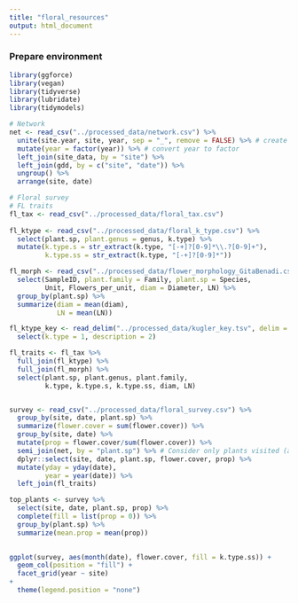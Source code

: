 ```yaml
---
title: "floral_resources"
output: html_document
---
```


### Prepare environment
```r
library(ggforce)
library(vegan)
library(tidyverse)
library(lubridate)
library(tidymodels)
```

```r
# Network
net <- read_csv("../processed_data/network.csv") %>%
  unite(site.year, site, year, sep = "_", remove = FALSE) %>% # create site.year field that can later be split back up
  mutate(year = factor(year)) %>% # convert year to factor
  left_join(site_data, by = "site") %>%
  left_join(gdd, by = c("site", "date")) %>%
  ungroup() %>%
  arrange(site, date)

# Floral survey
# FL traits
fl_tax <- read_csv("../processed_data/floral_tax.csv")
  
fl_ktype <- read_csv("../processed_data/floral_k_type.csv") %>%
  select(plant.sp, plant.genus = genus, k.type) %>%
  mutate(k.type.s = str_extract(k.type, "[-+]?[0-9]*\\.?[0-9]+"),
         k.type.ss = str_extract(k.type, "[-+]?[0-9]*"))

fl_morph <- read_csv("../processed_data/flower_morphology_GitaBenadi.csv") %>%
  select(SampleID, plant.family = Family, plant.sp = Species, 
         Unit, Flowers_per_unit, diam = Diameter, LN) %>%
  group_by(plant.sp) %>%
  summarize(diam = mean(diam),
            LN = mean(LN))

fl_ktype_key <- read_delim("../processed_data/kugler_key.tsv", delim = "\t", col_names = FALSE) %>%
  select(k.type = 1, description = 2)

fl_traits <- fl_tax %>%
  full_join(fl_ktype) %>%
  full_join(fl_morph) %>%
  select(plant.sp, plant.genus, plant.family, 
         k.type, k.type.s, k.type.ss, diam, LN)


survey <- read_csv("../processed_data/floral_survey.csv") %>%
  group_by(site, date, plant.sp) %>%
  summarize(flower.cover = sum(flower.cover)) %>%
  group_by(site, date) %>%
  mutate(prop = flower.cover/sum(flower.cover)) %>%
  semi_join(net, by = "plant.sp") %>% # Consider only plants visited (anytime anywhere, not specifically for a given site*date)
  dplyr::select(site, date, plant.sp, flower.cover, prop) %>%
  mutate(yday = yday(date),
         year = year(date)) %>%
  left_join(fl_traits)

top_plants <- survey %>%
  select(site, date, plant.sp, prop) %>%
  complete(fill = list(prop = 0)) %>%
  group_by(plant.sp) %>%
  summarize(mean.prop = mean(prop))
  
```

```r
ggplot(survey, aes(month(date), flower.cover, fill = k.type.ss)) +
  geom_col(position = "fill") +
  facet_grid(year ~ site)
+
  theme(legend.position = "none")
```